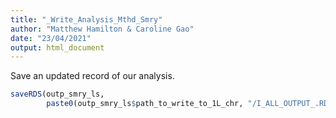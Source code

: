 ---
title: "_Write_Analysis_Mthd_Smry"
author: "Matthew Hamilton & Caroline Gao"
date: "23/04/2021"
output: html_document
---

Save an updated record of our analysis.

```{r results='hide', message=FALSE, warning=FALSE}
saveRDS(outp_smry_ls, 
        paste0(outp_smry_ls$path_to_write_to_1L_chr, "/I_ALL_OUTPUT_.RDS"))
```